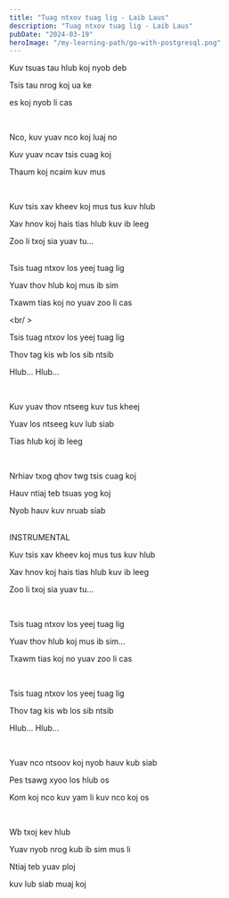 ```yaml
---
title: "Tuag ntxov tuag lig - Laib Laus"
description: "Tuag ntxov tuag lig - Laib Laus"
pubDate: "2024-03-19"
heroImage: "/my-learning-path/go-with-postgresql.png"
---
```


Kuv tsuas tau hlub koj nyob deb

Tsis tau nrog koj ua ke

es koj nyob li cas

<br />

Nco, kuv yuav nco koj luaj no

Kuv yuav ncav tsis cuag koj

Thaum koj ncaim kuv mus

<br />

Kuv tsis xav kheev koj mus tus kuv hlub

Xav hnov koj hais tias hlub kuv ib leeg

Zoo li txoj sia yuav tu...

<br />
Tsis tuag ntxov los yeej tuag lig

Yuav thov hlub koj mus ib sim

Txawm tias koj no yuav zoo li cas

<br/ >

Tsis tuag ntxov los yeej tuag lig

Thov tag kis wb los sib ntsib

Hlub... Hlub...

<br />

Kuv yuav thov ntseeg kuv tus kheej

Yuav los ntseeg kuv lub siab

Tias hlub koj ib leeg

<br />

Nrhiav txog qhov twg tsis cuag koj

Hauv ntiaj teb tsuas yog koj

Nyob hauv kuv nruab siab

<br />
INSTRUMENTAL
<br />

Kuv tsis xav kheev koj mus tus kuv hlub

Xav hnov koj hais tias hlub kuv ib leeg

Zoo li txoj sia yuav tu...

<br />

Tsis tuag ntxov los yeej tuag lig

Yuav thov hlub koj mus ib sim...

Txawm tias koj no yuav zoo li cas

<br />

Tsis tuag ntxov los yeej tuag lig

Thov tag kis wb los sib ntsib

Hlub... Hlub...

<br />

Yuav nco ntsoov koj nyob hauv kub siab

Pes tsawg xyoo los hlub os

Kom koj nco kuv yam li kuv nco koj os

<br />

Wb txoj kev hlub

Yuav nyob nrog kub ib sim mus li

Ntiaj teb yuav ploj

kuv lub siab muaj koj
